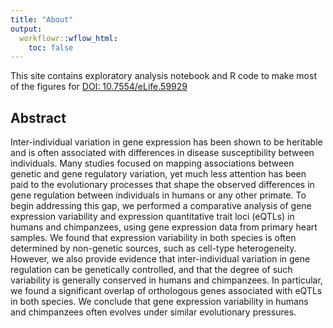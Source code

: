 ```yaml
---
title: "About"
output:
  workflowr::wflow_html:
    toc: false
---
```


This site contains exploratory analysis notebook and R code to make most of the figures for [DOI: 10.7554/eLife.59929](https://elifesciences.org/articles/59929)

## Abstract

Inter-individual variation in gene expression has been shown to be heritable and is often associated with differences in disease susceptibility between individuals. Many studies focused on mapping associations between genetic and gene regulatory variation, yet much less attention has been paid to the evolutionary processes that shape the observed differences in gene regulation between individuals in humans or any other primate. To begin addressing this gap, we performed a comparative analysis of gene expression variability and expression quantitative trait loci (eQTLs) in humans and chimpanzees, using gene expression data from primary heart samples. We found that expression variability in both species is often determined by non-genetic sources, such as cell-type heterogeneity. However, we also provide evidence that inter-individual variation in gene regulation can be genetically controlled, and that the degree of such variability is generally conserved in humans and chimpanzees. In particular, we found a significant overlap of orthologous genes associated with eQTLs in both species. We conclude that gene expression variability in humans and chimpanzees often evolves under similar evolutionary pressures.


